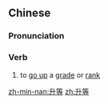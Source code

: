 ==Chinese==
{{zh-forms}}

===Pronunciation===
{{zh-pron
|m=shēngděng
|cat=v
}}

===Verb===
{{zh-verb}}

# to [[go up]] a [[grade]] or [[rank]]

[[zh-min-nan:升等]]
[[zh:升等]]